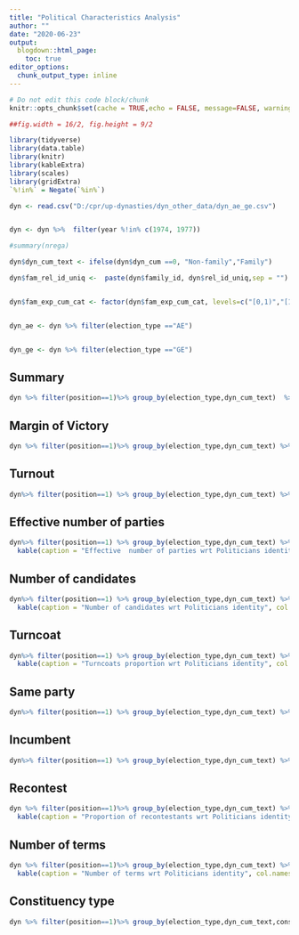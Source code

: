 ```yaml
---
title: "Political Characteristics Analysis"
author: ""
date: "2020-06-23"
output:
  blogdown::html_page:
    toc: true
editor_options: 
  chunk_output_type: inline
---
```

```r
# Do not edit this code block/chunk
knitr::opts_chunk$set(cache = TRUE,echo = FALSE, message=FALSE, warning = FALSE)

##fig.width = 16/2, fig.height = 9/2

library(tidyverse)
library(data.table)
library(knitr)
library(kableExtra)
library(scales)
library(gridExtra)
`%!in%` = Negate(`%in%`)
```



```r


dyn <- read.csv("D:/cpr/up-dynasties/dyn_other_data/dyn_ae_ge.csv")


dyn <- dyn %>%  filter(year %!in% c(1974, 1977))

#summary(nrega)

dyn$dyn_cum_text <- ifelse(dyn$dyn_cum ==0, "Non-family","Family")

dyn$fam_rel_id_uniq <-  paste(dyn$family_id, dyn$rel_id_uniq,sep = "")


dyn$fam_exp_cum_cat <- factor(dyn$fam_exp_cum_cat, levels=c("[0,1)","[1,6)","[6,11)","[11,21)","[21,Inf]"))


dyn_ae <- dyn %>% filter(election_type =="AE")


dyn_ge <- dyn %>% filter(election_type =="GE")


```

## Summary


```r

dyn %>% filter(position==1)%>% group_by(election_type,dyn_cum_text)  %>% summarise(count = n()) %>% group_by(election_type) %>% mutate(sum = sum(count), prop = (count/sum)) %>% select(election_type,dyn_cum_text, prop) %>% kable(caption = "Summary of the data", col.names = c("Election Type", "Politician's Identity", "Proportion"), digit = 2) %>% kable_styling(bootstrap_options = "striped")

```


## Margin of Victory


```r

dyn %>% filter(position==1)%>% group_by(election_type,dyn_cum_text) %>% summarise(mean(margin_percentage))  %>% kable(caption = "Margin of victory wrt Politicians identity", col.names = c("Election Type", "Politician's Identity", "Average MOV percentage"), digit = 1) %>% kable_styling(bootstrap_options = "striped")


```



## Turnout

```r

dyn%>% filter(position==1) %>% group_by(election_type,dyn_cum_text) %>% summarise(mean(turnout_percentage))%>% kable(caption = "Turnout percentage wrt Politicians identity", col.names = c("Election Type", "Politician's Identity", "Average turnout percentage"), digit = 1) %>% kable_styling(bootstrap_options = "striped")


```


## Effective number of parties


```r
dyn%>% filter(position==1) %>% group_by(election_type,dyn_cum_text) %>% summarise(mean(enop)) %>% 
  kable(caption = "Effective  number of parties wrt Politicians identity", col.names = c("Election Type", "Politician's Identity", "Average enop"), digit = 1) %>% kable_styling(bootstrap_options = "striped")

```



## Number of candidates


```r
dyn%>% filter(position==1) %>% group_by(election_type,dyn_cum_text) %>% summarise(mean(n_cand)) %>% 
  kable(caption = "Number of candidates wrt Politicians identity", col.names = c("Election Type", "Politician's Identity", "Average n_candidates"), digit = 1) %>% kable_styling(bootstrap_options = "striped")

```

## Turncoat

```r

dyn%>% filter(position==1) %>% group_by(election_type,dyn_cum_text) %>% summarise(mean(turncoat)) %>% 
  kable(caption = "Turncoats proportion wrt Politicians identity", col.names = c("Election Type", "Politician's Identity", "Turncoat proportion"), digit = 2) %>% kable_styling(bootstrap_options = "striped")


```


## Same party

```r

dyn%>% filter(position==1) %>% group_by(election_type,dyn_cum_text) %>% summarise(mean(same_party, na.rm = TRUE)) %>% kable(caption = "Party retention wrt Politicians identity", col.names = c("Election Type", "Politician's Identity", "Retention proportion"), digit = 2) %>% kable_styling(bootstrap_options = "striped")


```


<!-- ##  Party -->

<!-- ```{r} -->
<!-- dyn %>% filter(position==1) %>% group_by(election_type,dyn_cum_text, party) %>% summarise(count = n()) %>% filter(count >10) -->
<!-- ``` -->


## Incumbent

```r

dyn%>% filter(position==1) %>% group_by(election_type,dyn_cum_text) %>% summarise(mean(incumbent, na.rm = TRUE)) %>% kable(caption = "Proportion of incumbents wrt Politicians identity", col.names = c("Election Type", "Politician's Identity", "Proportion of incumbents"), digit = 2) %>% kable_styling(bootstrap_options = "striped")


```


## Recontest


```r

dyn %>% filter(position==1)%>% group_by(election_type,dyn_cum_text) %>% summarise(mean(recontest)) %>% 
  kable(caption = "Proportion of recontestants wrt Politicians identity", col.names = c("Election Type", "Politician's Identity", "Proportion of recontestants"), digit = 2) %>% kable_styling(bootstrap_options = "striped")


```

## Number of terms


```r

dyn %>% filter(position==1)%>% group_by(election_type,dyn_cum_text) %>% summarise(mean(no_terms)) %>% 
  kable(caption = "Number of terms wrt Politicians identity", col.names = c("Election Type", "Politician's Identity", "Average numer of terms"), digit = 1) %>% kable_styling(bootstrap_options = "striped")


```


## Constituency type


```r

dyn %>% filter(position==1)%>% group_by(election_type,dyn_cum_text,constituency_type) %>% filter(constituency_type != "ST") %>% summarise(count = n()) %>% group_by(election_type,dyn_cum_text) %>% mutate(sum = sum(count), prop = count/sum) %>% select(election_type,dyn_cum_text,constituency_type, prop) %>% kable(caption = "Constituency type wrt Politicians identity", col.names = c("Election Type", "Politician's Identity", "Constituency Type","Proportion"), digit = 2) %>% kable_styling(bootstrap_options = "striped")

```



<!-- ## constituency type -->


<!-- ```{r} -->

<!-- dyn %>% group_by(election_type,dyn_cum_text)  %>% summarise(count = n()) %>% group_by(election_type,dyn_cum_text) %>% mutate(sum = sum(count), prop = count/sum) %>% select(election_type,dyn_cum_text,constituency_type, prop) -->

<!-- ``` -->


<!-- ## sub region -->


<!-- ```{r} -->

<!-- dyn_ge %>% filter(position==1)%>% group_by(election_type,dyn_cum_text, sub_region) %>% summarise(n()) -->

<!-- ``` -->





